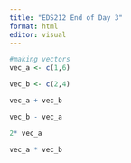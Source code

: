```yaml
---
title: "EDS212 End of Day 3"
format: html
editor: visual
---
```


```r
#making vectors
vec_a <- c(1,6)

vec_b <- c(2,4)

vec_a + vec_b

vec_b - vec_a

2* vec_a

vec_a * vec_b
```

